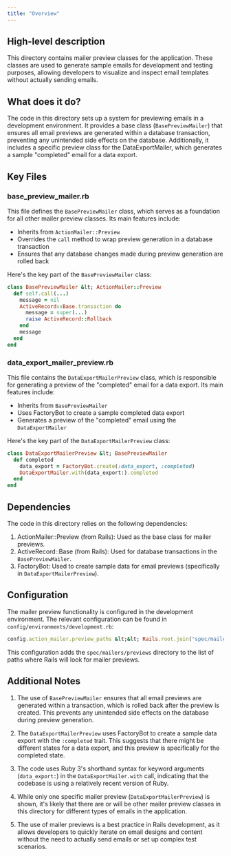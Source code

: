 ```yaml
---
title: "Overview"
---
```


## High-level description
This directory contains mailer preview classes for the application. These classes are used to generate sample emails for development and testing purposes, allowing developers to visualize and inspect email templates without actually sending emails.

## What does it do?
The code in this directory sets up a system for previewing emails in a development environment. It provides a base class (`BasePreviewMailer`) that ensures all email previews are generated within a database transaction, preventing any unintended side effects on the database. Additionally, it includes a specific preview class for the DataExportMailer, which generates a sample "completed" email for a data export.

## Key Files

### base_preview_mailer.rb
This file defines the `BasePreviewMailer` class, which serves as a foundation for all other mailer preview classes. Its main features include:

- Inherits from `ActionMailer::Preview`
- Overrides the `call` method to wrap preview generation in a database transaction
- Ensures that any database changes made during preview generation are rolled back

Here's the key part of the `BasePreviewMailer` class:

```ruby
class BasePreviewMailer &lt; ActionMailer::Preview
  def self.call(...)
    message = nil
    ActiveRecord::Base.transaction do
      message = super(...)
      raise ActiveRecord::Rollback
    end
    message
  end
end
```

### data_export_mailer_preview.rb
This file contains the `DataExportMailerPreview` class, which is responsible for generating a preview of the "completed" email for a data export. Its main features include:

- Inherits from `BasePreviewMailer`
- Uses FactoryBot to create a sample completed data export
- Generates a preview of the "completed" email using the `DataExportMailer`

Here's the key part of the `DataExportMailerPreview` class:

```ruby
class DataExportMailerPreview &lt; BasePreviewMailer
  def completed
    data_export = FactoryBot.create(:data_export, :completed)
    DataExportMailer.with(data_export:).completed
  end
end
```

## Dependencies
The code in this directory relies on the following dependencies:

1. ActionMailer::Preview (from Rails): Used as the base class for mailer previews.
2. ActiveRecord::Base (from Rails): Used for database transactions in the `BasePreviewMailer`.
3. FactoryBot: Used to create sample data for email previews (specifically in `DataExportMailerPreview`).

## Configuration
The mailer preview functionality is configured in the development environment. The relevant configuration can be found in `config/environments/development.rb`:

```ruby
config.action_mailer.preview_paths &lt;&lt; Rails.root.join("spec/mailers/previews").to_s
```

This configuration adds the `spec/mailers/previews` directory to the list of paths where Rails will look for mailer previews.

## Additional Notes

1. The use of `BasePreviewMailer` ensures that all email previews are generated within a transaction, which is rolled back after the preview is created. This prevents any unintended side effects on the database during preview generation.

2. The `DataExportMailerPreview` uses FactoryBot to create a sample data export with the `:completed` trait. This suggests that there might be different states for a data export, and this preview is specifically for the completed state.

3. The code uses Ruby 3's shorthand syntax for keyword arguments (`data_export:`) in the `DataExportMailer.with` call, indicating that the codebase is using a relatively recent version of Ruby.

4. While only one specific mailer preview (`DataExportMailerPreview`) is shown, it's likely that there are or will be other mailer preview classes in this directory for different types of emails in the application.

5. The use of mailer previews is a best practice in Rails development, as it allows developers to quickly iterate on email designs and content without the need to actually send emails or set up complex test scenarios.